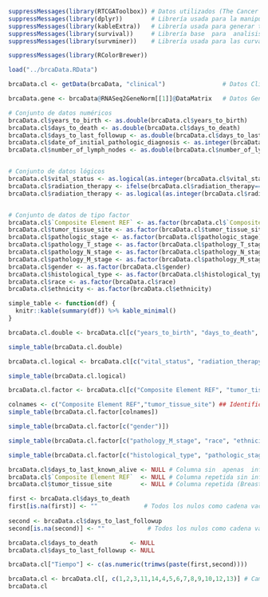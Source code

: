 
```r
suppressMessages(library(RTCGAToolbox)) # Datos utilizados (The Cancer Genome Atlas)
suppressMessages(library(dplyr))        # Librería usada para la manipulacion de tablas
suppressMessages(library(kableExtra))   # Librería usada para generar tablas
suppressMessages(library(survival))     # Librería base  para  analisis  de supervivencia
suppressMessages(library(survminer))    # Librería usada para las curvas de supervivencia
```

```r
suppressMessages(library(RColorBrewer))
```

```r
load("../brcaData.RData")

brcaData.cl <- getData(brcaData, "clinical")                # Datos Clínicos

brcaData.gene <- brcaData@RNASeq2GeneNorm[[1]]@DataMatrix   # Datos Genómicos
```

```r
# Conjunto de datos numéricos
brcaData.cl$years_to_birth <- as.double(brcaData.cl$years_to_birth)
brcaData.cl$days_to_death <- as.double(brcaData.cl$days_to_death)
brcaData.cl$days_to_last_followup <- as.double(brcaData.cl$days_to_last_followup)
brcaData.cl$date_of_initial_pathologic_diagnosis <- as.integer(brcaData.cl$date_of_initial_pathologic_diagnosis)
brcaData.cl$number_of_lymph_nodes <- as.double(brcaData.cl$number_of_lymph_nodes)


# Conjunto de datos lógicos
brcaData.cl$vital_status <- as.logical(as.integer(brcaData.cl$vital_status))
brcaData.cl$radiation_therapy <- ifelse(brcaData.cl$radiation_therapy=="yes",1,0)
brcaData.cl$radiation_therapy <- as.logical(as.integer(brcaData.cl$radiation_therapy))


# Conjunto de datos de tipo factor
brcaData.cl$`Composite Element REF` <- as.factor(brcaData.cl$`Composite Element REF`)
brcaData.cl$tumor_tissue_site <- as.factor(brcaData.cl$tumor_tissue_site)
brcaData.cl$pathologic_stage <- as.factor(brcaData.cl$pathologic_stage)
brcaData.cl$pathology_T_stage <- as.factor(brcaData.cl$pathology_T_stage)
brcaData.cl$pathology_N_stage <- as.factor(brcaData.cl$pathology_N_stage)
brcaData.cl$pathology_M_stage <- as.factor(brcaData.cl$pathology_M_stage)
brcaData.cl$gender <- as.factor(brcaData.cl$gender)
brcaData.cl$histological_type <- as.factor(brcaData.cl$histological_type)
brcaData.cl$race <- as.factor(brcaData.cl$race)
brcaData.cl$ethnicity <- as.factor(brcaData.cl$ethnicity)
```

```r
simple_table <- function(df) {
  knitr::kable(summary(df)) %>% kable_minimal()
}
```

```r
brcaData.cl.double <- brcaData.cl[c("years_to_birth", "days_to_death", "days_to_last_followup", "date_of_initial_pathologic_diagnosis", "number_of_lymph_nodes")]

simple_table(brcaData.cl.double)
```

```r
brcaData.cl.logical <- brcaData.cl[c("vital_status", "radiation_therapy")]

simple_table(brcaData.cl.logical)
```


```r
brcaData.cl.factor <- brcaData.cl[c("Composite Element REF", "tumor_tissue_site", "pathologic_stage", "pathology_T_stage", "pathology_N_stage", "pathology_M_stage", "gender", "histological_type", "race", "ethnicity")]

colnames <- c("Composite Element REF","tumor_tissue_site") ## Identificadores
simple_table(brcaData.cl.factor[colnames])
```


```r
simple_table(brcaData.cl.factor[c("gender")])
```


```r
simple_table(brcaData.cl.factor[c("pathology_M_stage", "race", "ethnicity")])
```


```r
simple_table(brcaData.cl.factor[c("histological_type", "pathologic_stage","pathology_T_stage","pathology_N_stage")])
```


```r
brcaData.cl$days_to_last_known_alive <- NULL # Columna sin  apenas  información
brcaData.cl$`Composite Element REF`  <- NULL # Columna repetida sin información
brcaData.cl$tumor_tissue_site        <- NULL # Columna repetida (Breast Cancer)

```


```r
first <- brcaData.cl$days_to_death
first[is.na(first)] <- ""             # Todos los nulos como cadena vacía
  
second <- brcaData.cl$days_to_last_followup
second[is.na(second)] <- ""            # Todos los nulos como cadena vacía
```


```r
brcaData.cl$days_to_death         <- NULL
brcaData.cl$days_to_last_followup <- NULL

brcaData.cl["Tiempo"] <- c(as.numeric(trimws(paste(first,second))))
```


```r
brcaData.cl <- brcaData.cl[, c(1,2,3,11,14,4,5,6,7,8,9,10,12,13)] # Cambio el orden de algunas columnas para que se vean primero
brcaData.cl
```
